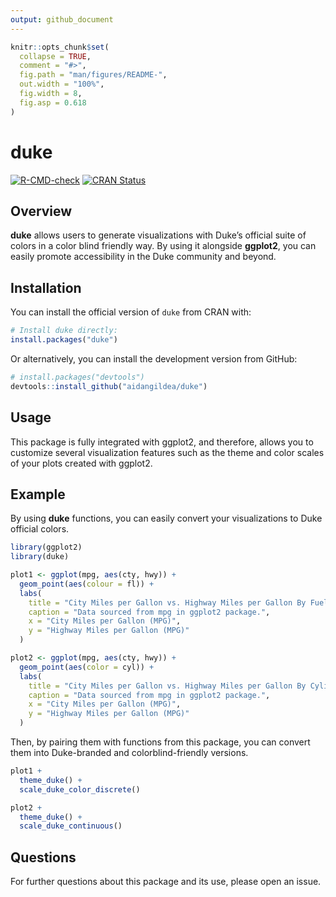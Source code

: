 ```yaml
---
output: github_document
---
```


```r
knitr::opts_chunk$set(
  collapse = TRUE,
  comment = "#>",
  fig.path = "man/figures/README-",
  out.width = "100%",
  fig.width = 8,
  fig.asp = 0.618
)
```

# duke

<!-- badges: start -->
[![R-CMD-check](https://github.com/aidangildea/duke/actions/workflows/R-CMD-check.yaml/badge.svg)](https://github.com/aidangildea/duke/actions/workflows/R-CMD-check.yaml){.pkgdown-devel}
[![CRAN Status](https://www.r-pkg.org/badges/version/duke)](https://cran.r-project.org/package=duke){.pkgdown-release}
<!-- badges: end -->

## Overview

**duke** allows users to generate visualizations with Duke's official suite of colors in a color blind friendly way. By using it alongside **ggplot2**, you can easily promote accessibility in the Duke community and beyond. 

## Installation

You can install the official version of `duke` from CRAN with:

``` r
# Install duke directly:
install.packages("duke")
```
Or alternatively, you can install the development version from GitHub:

``` r
# install.packages("devtools")
devtools::install_github("aidangildea/duke")
```

## Usage

This package is fully integrated with ggplot2, and therefore, allows you to customize several visualization features such as the theme and color scales of your plots created with ggplot2.

## Example

By using **duke** functions, you can easily convert your visualizations to Duke official colors.

```r
library(ggplot2)
library(duke)

plot1 <- ggplot(mpg, aes(cty, hwy)) +
  geom_point(aes(colour = fl)) +
  labs(
    title = "City Miles per Gallon vs. Highway Miles per Gallon By Fuel Type",
    caption = "Data sourced from mpg in ggplot2 package.",
    x = "City Miles per Gallon (MPG)", 
    y = "Highway Miles per Gallon (MPG)"
  )

plot2 <- ggplot(mpg, aes(cty, hwy)) +
  geom_point(aes(color = cyl)) +
  labs(
    title = "City Miles per Gallon vs. Highway Miles per Gallon By Cylinders", 
    caption = "Data sourced from mpg in ggplot2 package.", 
    x = "City Miles per Gallon (MPG)", 
    y = "Highway Miles per Gallon (MPG)"
  )
```

Then, by pairing them with functions from this package, you can convert them into Duke-branded and colorblind-friendly versions.

```r
plot1 +
  theme_duke() +
  scale_duke_color_discrete()

plot2 +
  theme_duke() +
  scale_duke_continuous()
```

## Questions

For further questions about this package and its use, please open an issue.
